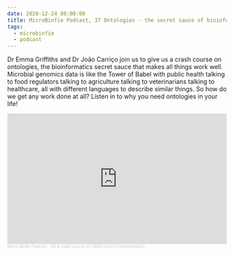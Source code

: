 ```yaml
---
date: 2020-12-24 00:00:00
title: MicroBinfie Podcast, 37 Ontologies - the secret sauce of bioinformatics
tags:
  - microbinfie
  - podcast
---
```

Dr Emma Griffiths and Dr João Carriço join us to give us a crash
course on ontologies, the bioinformatics secret sauce that makes all
things work well.   Microbial genomics data is like the Tower of Babel
with public health talking to food regulators talking to agriculture
talking to veterinarians talking to healthcare, all with different
languages to describe similar things. So how do we get any work done
at all? Listen in to why you need ontologies in your life!

<iframe width="100%" height="300" scrolling="no" frameborder="no" allow="autoplay" src="https://w.soundcloud.com/player/?url=https%3A//api.soundcloud.com/tracks/910324912&color=%23ff5500&auto_play=false&hide_related=false&show_comments=true&show_user=true&show_reposts=false&show_teaser=true&visual=true"></iframe><div style="font-size: 10px; color: #cccccc;line-break: anywhere;word-break: normal;overflow: hidden;white-space: nowrap;text-overflow: ellipsis; font-family: Interstate,Lucida Grande,Lucida Sans Unicode,Lucida Sans,Garuda,Verdana,Tahoma,sans-serif;font-weight: 100;"><a href="https://soundcloud.com/microbinfie" title="Micro Binfie Podcast" target="_blank" style="color: #cccccc; text-decoration: none;">Micro Binfie Podcast</a> · <a href="https://soundcloud.com/microbinfie/40-a-crash-course-in-sars-cov-2-bioinformatics" title="37 Ontologies - the secret sauce of bioinformatics" target="_blank" style="color: #cccccc; text-decoration: none;">40 A crash course in SARS-CoV-2 bioinformatics</a></div>
